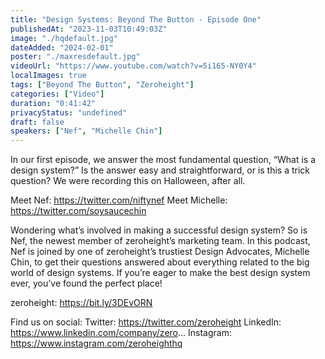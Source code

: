 ```yaml
---
title: "Design Systems: Beyond The Button - Episode One"
publishedAt: "2023-11-03T10:49:03Z"
image: "./hqdefault.jpg"
dateAdded: "2024-02-01"
poster: "./maxresdefault.jpg"
videoUrl: "https://www.youtube.com/watch?v=5i165-NY0Y4"
localImages: true
tags: ["Beyond The Button", "Zeroheight"]
categories: ["Video"]
duration: "0:41:42"
privacyStatus: "undefined"
draft: false
speakers: ["Nef", "Michelle Chin"]
---
```

In our first episode, we answer the most fundamental question, “What is a design system?” Is the answer easy and straightforward, or is this a trick question? We were recording this on Halloween, after all. 

Meet Nef: https://twitter.com/niftynef
Meet Michelle: https://twitter.com/soysaucechin

Wondering what’s involved in making a successful design system? So is Nef, the newest member of zeroheight’s marketing team. In this podcast, Nef is joined by one of zeroheight’s trustiest Design Advocates, Michelle Chin, to get their questions answered about everything related to the big world of design systems. If you’re eager to make the best design system ever, you’ve found the perfect place!

zeroheight: https://bit.ly/3DEvORN

Find us on social:
Twitter: https://twitter.com/zeroheight
LinkedIn: https://www.linkedin.com/company/zero...
Instagram: https://www.instagram.com/zeroheighthq
